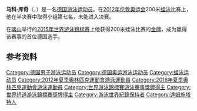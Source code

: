 {{MedalTableTop|MarcoKoch-0018.jpg|260px}}
{{MedalSport | 男子[[游泳|游泳]]}}
{{MedalCountry | {{GER}} }}
{{MedalCompetition|[[世界游泳錦標賽|世界長池游泳錦標賽]]}}
{{MedalGold|[[2015年世界游泳錦標賽|2015年 喀山]]|200公尺蛙式}}
{{MedalSilver|[[2013年世界游泳錦標賽|2013年 巴塞隆納]]|200公尺蛙式}}
{{MedalCompetition|[[世界短池游泳錦標賽|世界短池游泳錦標賽]]}}
{{MedalGold|[[2016年世界短道游泳錦標賽|2016年 溫莎]]|100公尺蛙式}}
{{MedalGold|[[2016年世界短道游泳錦標賽|2016年 溫莎]]|200公尺蛙式}}
{{MedalSilver|[[2014年世界短道游泳錦標賽|2014年 多哈]]|200公尺蛙式}}
{{MedalBronze|[[2018年世界短道游泳錦標賽|2018年 杭州]]|200公尺蛙式}}
{{MedalBottom}}
'''马科·库奇'''（{{lang-de|Marco Koch}}，{{bd|1990年|1月25日||}}）是一名[[德国|德国]][[游泳|游泳运动员]]{{refn|name=OlympicBotGeneratedRef|{{cite web|title=Marco Koch|url=http://www.london2012.com/athlete/koch-marco-1122289/|work=London 2012|publisher=The London Organising Committee of the Olympic Games and Paralympic Games Limited|accessdate=13 September 2012|deadurl=yes|archiveurl=https://web.archive.org/web/20130520172148/http://www.london2012.com/athlete/koch-marco-1122289/|archivedate=2013-05-20}}}}。在[[2012年伦敦奥运会|2012年伦敦奥运会]]200米[[蛙泳|蛙泳]]比赛上，他在半决赛中取得小组第七名，未能进入决赛。

在[[喀山|喀山]]举行的[[2015年世界游泳锦标赛|2015年世界游泳锦标赛]]上他获得200米蛙泳比赛的[[金牌|金牌]]，成为赢得该赛事的首位德国选手。

==参考资料==
{{Reflist}}

{{DEFAULTSORT:Koch, Marco}}
[[Category:德国男子游泳运动员|Category:德国男子游泳运动员]]
[[Category:德国奥运游泳运动员|Category:德国奥运游泳运动员]]
[[Category:蛙泳运动员|Category:蛙泳运动员]]
[[Category:2012年夏季奧林匹克運動會游泳運動員|Category:2012年夏季奧林匹克運動會游泳運動員]]
[[Category:2016年夏季奧林匹克運動會游泳運動員|Category:2016年夏季奧林匹克運動會游泳運動員]]
[[Category:世界游泳錦標賽游泳賽事獎牌得主|Category:世界游泳錦標賽游泳賽事獎牌得主]]
[[Category:世界短道游泳錦標賽獎牌得主|Category:世界短道游泳錦標賽獎牌得主]]
[[Category:游泳世界紀錄保持者|Category:游泳世界紀錄保持者]]
[[Category:達姆施塔特人|Category:達姆施塔特人]]